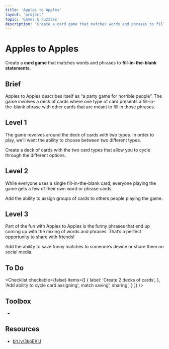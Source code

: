 ```yaml
---
title: 'Apples to Apples'
layout: 'project'
topic: 'Games & Puzzles'
description: 'Create a card game that matches words and phrases to fill-in-the-blank statements.'
---
```



<ProjectHeader>

# Apples to Apples

Create a <strong className="color-blue">card game</strong> that matches words and phrases to <strong className="color-purple">fill-in-the-blank statements</strong>.

</ProjectHeader>

<ProjectContent>

## Brief

Apples to Apples describes itself as “a party game for horrible people”. The game involves a deck of cards where one type of card presents a fill-in-the-blank phrase with other cards that are meant to fill in those phrases.

## Level 1

The game revolves around the deck of cards with two types. In order to play, we’ll want the ability to choose between two different types.

Create a deck of cards with the two card types that allow you to cycle through the different options.

<LoginRequired>

## Level 2

While everyone uses a single fill-in-the-blank card, everyone playing the game gets a few of their own word or phrase cards.

Add the ability to assign groups of cards to others people playing the game.

## Level 3

Part of the fun with Apples to Apples is the funny phrases that end up coming up with the mixing of words and phrases. That’s a perfect opportunity to share with friends!

Add the ability to save funny matches to someone’s device or share them on social media.

</LoginRequired>

</ProjectContent>

<ProjectSidebar>

## To Do

<Checklist checkable={false} items={[
  {
 label: 'Create 2 decks of cards',
 },
 'Add ability to cycle card assigning',
 match saving',
 sharing',
 }
]} />

## Toolbox

- 

## Resources
- [bit.ly/3kpEKlJ](https://bit.ly/3kpEKlJ)

</ProjectSidebar>